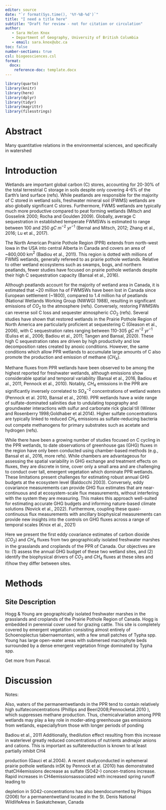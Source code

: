 ```yaml
---
editor: source
date: "`r format(Sys.time(), '%Y-%B-%d')`"
title: "I need a title here"
subtitle: "Draft for review - not for citation or circulation"
author: 
   - Sara Helen Knox
   - Department of Geography, University of British Columbia
   - email: sara.knox@ubc.ca
toc: false
number-sections: true
csl: biogeosciences.csl
format:
  docx: 
    reference-doc: template.docx
---
```


```r
library(quarto)
library(knitr)
library(here)
library(dplyr)
library(tidyr)
library(magrittr)
library(filesstrings)
```

# Abstract {.unnumbered}

Many quantitative relations in the environmental sciences, and specifically in watershed 

<!-- {{< pagebreak >}} -->

# Introduction

Wetlands are important global carbon (C) stores, accounting for 20-30% of the total terrestrial C storage in soils despite only covering 4-6% of the Earth's land surface (refs). While peatlands are responsible for the majority of C stored in wetland soils, freshwater mineral soil (FWMS) wetlands are also globally significant C stores. Furthermore, FWMS wetlands are typically much more productive compared to peat forming wetlands (Mitsch and Gosselink 2000; Rocha and Goulden 2009). Globally, average C sequestration in established temperate FWMSWs is estimated to range between 100 and 250 $gC~m^{-2}~yr^{-1}$ (Bernal and Mitsch, 2012; Zhang et al., 2016; Lu et al., 2017). 

The North American Prairie Pothole Region (PPR) extends from north-west Iowa in the USA into central Alberta in Canada and covers an area of ~800,000 km$^{2}$ (Badiou et al., 2011). This region is dotted with millions of FWMS wetlands, generally refereed to as prairie pothole wetlands. Relative to other wetland ecosystems such as swamps, bogs, and northern peatlands, fewer studies have focused on prairie pothole wetlands despite their high C sequestration capacity (Bansal et al., 2016).

Although peatlands account for the majority of wetland area in Canada, it is estimated that ~20 million ha of FWMSWs have been lost in Canada since European settlement (~1800), compared to 1.4 million ha of peatlands (National Wetlands Working Group (NWWG) 1988), resulting in significant emissions of $CO_2$ to the atmosphere (refs). Conversely, restoring FWMSWs can reverse soil C loss and sequester atmospheric $CO_2$ (refs). Several studies have shown that restored wetlands in the Prairie Pothole Region of North America are particularly proficient at sequestering C (Gleason et al., 2006), with C sequestration rates ranging between 110-305 $gC~m^{-2}~yr^{-1}$ (Euliss et al., 2006; Badiou et al., 2011; Tangen and Bansal, 2020). These high C sequestration rates are driven by high productivity and low decomposition rates created by anoxic conditions. However, the same conditions which allow PPR wetlands to accumulate large amounts of C also promote the production and emission of methane ($CH_4$).  

Methane fluxes from PPR wetlands have been observed to be among the highest reported for freshwater wetlands, although emissions show considerable spatial and temporal variability (Bansal et al., 2016, Badiou et al., 2011, Pennock et al., 2010). Notably, $CH_{4}$ emissions in the PPR are significantly inversely correlated to $SO_{4}^{-2}$ concentrations of wetland waters (Pennock et al. 2010, Bansal et al., 2016). PPR wetlands have a wide range of sulfate-dominated salinities due to undulating topography and groundwater interactions with sulfur and carbonate rick glacial till (Winter and Rosenberry 1998;Goldhaber et al.2014). Higher sulfate concentrations are typically linked to reduced $CH_{4}$ emissions as sulfate-reducing bacteria out compete methanogens for primary substrates such as acetate and hydrogen (refs).  

While there have been a growing number of studies focused on C cycling in the PPR wetlands, to date observations of greenhouse gas (GHG) fluxes in the region have only been conducted using chamber-based methods (e.g., Bansal et al., 2016, more refs). While chambers are advantageous for assessing the spatial variability in GHG exchange and treatment effects on fluxes, they are discrete in time, cover only a small area and are challenging to conduct over tall, emergent vegetation which dominate PPR wetlands. These limitations present challenges for estimating robust annual GHG budgets at the ecosystem level (Baldocchi 2003). Conversely, eddy covariance measurements can provide GHG flux estimates that are near-continuous and at ecosystem-scale flux measurements, without interfering with the system they are measuring. This makes this approach well-suited for estimating accurate GHG budgets and informing nature-based climate solutions (Novick et al., 2022). Furthermore, coupling these quasi-continuous flux measurements with ancillary biophysical measurements can provide new insights into the controls on GHG fluxes across a range of temporal scales (Knox et al., 2021) 

Here we present the first eddy covariance estimates of carbon dioxide ($CO_{2}$) and $CH_{4}$ fluxes from two geographically isolated freshwater marshes in the grasslands and croplands of the PPR of Canada. Our objectives are to: (1) assess the annual GHG budget of these two wetland sites, and (2) identify the biophysical drivers of $CO_{2}$ and $CH_{4}$ fluxes at these sites and if/how they differ between sites.






# Methods

## Site Description

Hogg & Young are geographically isolated freshwater marshes in the grasslands and croplands of the Prairie Pothole Region of Canada. Hogg is embedded in perennial cover used for grazing cattle. This site is completely covered by emergent vegetation consisting almost entirely of Schoenoplectus tabernaemontani, with a few small patches of Typha spp. Young has large open-water areas with submersed macrophyte beds surrounded by a dense emergent vegetation fringe dominated by Typha spp. 

Get more from Pascal.

# Discussion

Notes: 

Also, waters of the permanentwetlands in the PPR tend to contain relatively high sulfateconcentrations (Phillips and Beeri2008;Pennocketal.2010  ), which suppresses methane production. Thus, chemicalvariation among PPR wetlands may play a key role in moder-ating greenhouse gas emissions from wetlands, especiallyfrom those with longer periods of ponding

Badiou et al., 2011
Additionally,  thedilution  effect  resulting  from  this  increase  in  waterlevel greatly reduced concentrations of nutrients andmajor anions and cations. This is important as sulfatereduction  is  known  to  at  least  partially  inhibit  CH4

production   (Gauci   et   al.2004).   A   recent   studyconducted  in  ephemeral  prairie  pothole  wetlands  inSK  by  Pennock  et  al.  (2010)  has  demonstrated  thatCH4emissions  decrease  as  sulfate  (SO42-)  concen-trations  increase.  Rapid  increases  in  CH4emissionsassociated  with  increased  spring  runoff  leading  to

depletion   in   SO42-concentrations   has   also   beendocumented   by   Phipps   (2006)   for   a   permanentwetland  located  in  the  St.  Denis  National  WildlifeArea in Saskatchewan, Canada


